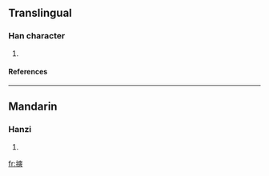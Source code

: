 ==Translingual==
===Han character===
{{Han char|rn=64|rad=手|as=11|sn=14|four=|canj=手大大大 (QKKK)}}
# {{defn|Han|sort=手11}}
====References====
{{Han ref|kx=0450.170|dkj=12603|dj=0801.010|hdz=31944.060|uh=6464|ud=25700}}

----
==Mandarin==
===Hanzi===
{{cmn-hanzi|pin=[[chuǎng]] (chuang3), [[cuò]] (cuo4)|wg=ch'uang<sup>3</sup>, ts'o<sup>4</sup>}}
# {{defn|Mandarin}}

[[fr:摤]]